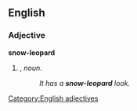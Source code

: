 ==English==

===Adjective===
'''snow-leopard'''

# {{form of|Attributive form|[[snow leopard]]|nodot=1}}, ''noun''.
#:''It has a '''snow-leopard''' look.''
[[Category:English adjectives]]
